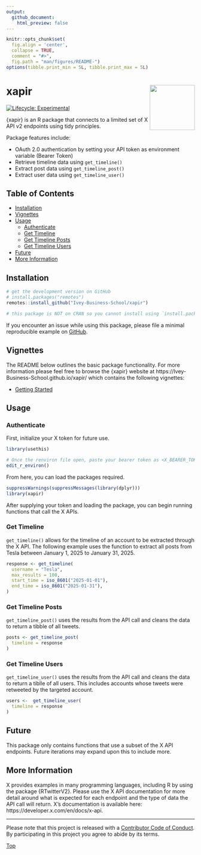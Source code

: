 ```yaml
---
output: 
  github_document:
    html_preview: false
---
```


```r
knitr::opts_chunk$set(
  fig.align = 'center',
  collapse = TRUE,
  comment = "#>",
  fig.path = "man/figures/README-")
options(tibble.print_min = 5L, tibble.print_max = 5L)
```

# xapir<img src="man/figures/xapir.png" width="120px" align="right" />

<!-- badges: start -->
[![Lifecycle: Experimental](https://lifecycle.r-lib.org/articles/figures/lifecycle-experimental.svg)](https://lifecycle.r-lib.org/articles/stages.html#experimental)
<!-- badges: end -->

{xapir} is an R package that connects to a limited set of X API v2 endpoints using 
tidy principles.  

Package features include: 

  * OAuth 2.0 authentication by setting your API token as environment variable (Bearer Token)
  * Retrieve timeline data using `get_timeline()`
  * Extract post data using `get_timeline_post()`
  * Extract user data using `get_timeline_user()`
  
## Table of Contents  
  * [Installation](#installation)
  * [Vignettes](#vignettes)
  * [Usage](#usage)
    * [Authenticate](#authenticate)
    * [Get Timeline](#get-timeline)
    * [Get Timeline Posts](#get-timeline-posts)
    * [Get Timeline Users](#get-timeline-users)
  * [Future](#future)
  * [More Information](#more-information)

## Installation

```r
# get the development version on GitHub
# install.packages("remotes")
remotes::install_github("Ivey-Business-School/xapir")

# this package is NOT on CRAN so you cannot install using `install.packages()`
```

If you encounter an issue while using this package, please file a minimal reproducible 
example on [GitHub](https://github.com/Ivey-Business-School/xapir/issues).

## Vignettes

The README below outlines the basic package functionality. For more information 
please feel free to browse the {xapir} website at https://Ivey-Business-School.github.io/xapir/ which contains the following vignettes:

  * [Getting Started](https://Ivey-Business-School.github.io/xapir/articles/getting-started.html)

## Usage

### Authenticate
First, initialize your X token for future use. 

```r
library(usethis)

# Once the renviron file open, paste your bearer token as <X_BEARER_TOKEN = "">, then restart R
edit_r_environ()
```

From here, you can load the packages required. 

```r
suppressWarnings(suppressMessages(library(dplyr)))
library(xapir)
```

After supplying your token and loading the package, you can begin running functions that call the X APIs.

### Get Timeline

`get_timeline()` allows for the timeline of an account to be extracted through the X API. The following 
example uses the function to extract all posts from Tesla between January 1, 2025 to January 31, 2025. 

```r
response <- get_timeline(
  username = "Tesla",
  max_results = 100,
  start_time = iso_8601("2025-01-01"), 
  end_time = iso_8601("2025-01-31"),
)
```

### Get Timeline Posts

`get_timeline_post()` uses the results from the API call and cleans the data to return a tibble of all tweets. 

```r
posts <- get_timeline_post(
  timeline = response
)
```

### Get Timeline Users

`get_timeline_user()` uses the results from the API call and cleans the data to return a tiblle of all users. 
This includes accounts whose tweets were retweeted by the targeted account. 

```r
users <-  get_timeline_user(
  timeline = response
)
```

## Future

This package only contains functions that use a subset of the X API endpoints.
Future iterations may expand upon this to include more.

## More Information

X provides examples in many programming languages, including R by using the 
package {RTwitterV2}. Please use the X API documentation for more detail around
what is expected for each endpoint and the type of data the API call will return. 
X's documentation is available here: https://developer.x.com/en/docs/x-api.

---
Please note that this project is released with a [Contributor Code of Conduct](https://github.com/Ivey-Business-School.github.io/xapir/blob/master/.github/CODE_OF_CONDUCT.md). 
By participating in this project you agree to abide by its terms.  

[Top](#xapir)
